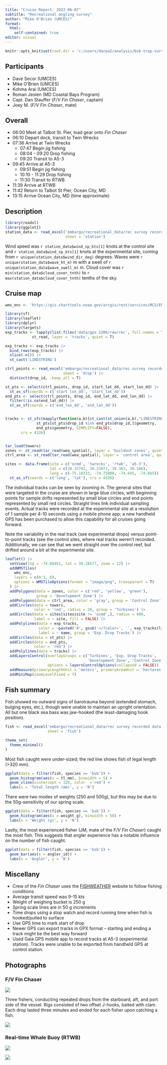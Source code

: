```yaml
---
title: "Cruise Report: 2022-06-07"
subtitle: "Recreational angling survey"
author: "Mike O'Brien (UMCES)"
format:
  html:
    self-contained: true
editor: visual
---
```


```r
knitr::opts_knit$set(root.dir = 'c:/users/darpa2/analysis/bsb-trap-survey')
```

## Participants

-   Dave Secor (UMCES)
-   Mike O'Brien (UMCES)
-   Kohma Arai (UMCES)
-   Roman Jesien (MD Coastal Bays Program)
-   Capt. Dan Stauffer (*F/V Fin Chaser*, captain)
-   Joey M. (*F/V Fin Chaser*, mate)

## Overall

-   06:00 Meet at Talbot St. Pier, load gear onto *Fin Chaser*
-   06:10 Depart dock, transit to Twin Wrecks
-   07:36 Arrive at Twin Wrecks
    -   07:47 Begin jig fishing
    -   08:04 - 09:20 Drop fishing
    -   09:20 Transit to A5-3
-   09:45 Arrive at A5-3
    -   09:51 Begin jig fishing
    -   10:10 - 11:29 Drop fishing
    -   11:30 Transit to RTWB
-   11:39 Arrive at RTWB
-   11:42 Return to Talbot St Pier, Ocean City, MD
-   13:15 Arrive Ocean City, MD (time approximate)

## Description

```r
library(readxl)
library(ggplot2)
station_data <- read_excel('embargo/recreational_data/rec survey recorded data.xlsx',
                           sheet = 'station')
```

Wind speed was `r station_data$wind_sp_kts[1]` knots at the control site and `r station_data$wind_sp_kts[1]` knots at the experimental site, coming from `r unique(station_data$wind_dir_deg)` degrees. Waves were `r unique(station_data$wave_ht_m)` m with a swell of `r unique(station_data$wave_swell_m)` m. Cloud cover was `r min(station_data$cloud_cover_tnth)` to `r max(station_data$cloud_cover_tnth)` tenths of the sky.

## Cruise map

```r
wms_enc <- 'https://gis.charttools.noaa.gov/arcgis/rest/services/MCS/ENCOnline/MapServer/exts/MaritimeChartService/WMSServer'

library(sf)
library(leaflet)
library(dplyr)
library(targets)
exp_tracks <- lapply(list.files('data/gps 2206/raw/rec', full.names = T),
            st_read, layer = 'tracks', quiet = T)

exp_tracks <- exp_tracks |> 
  bind_rows(exp_tracks) |> 
  slice(-n()) |> 
  st_cast('LINESTRING')

ctrl_points <- read_excel('embargo/recreational_data/rec survey recorded data.xlsx',
                          sheet = 'drop') |> 
  distinct(drop_id, .keep_all = T)

st_pts <- select(ctrl_points, drop_id, start_lat_dd, start_lon_dd) |> 
  st_as_sf(coords = c('start_lon_dd', 'start_lat_dd'))
end_pts <- select(ctrl_points, drop_id, end_lat_dd, end_lon_dd) |> 
  filter(!is.na(end_lat_dd)) |> 
  st_as_sf(coords = c('end_lon_dd', 'end_lat_dd'))


tracks <- st_sfc(mapply(function(a,b){st_cast(st_union(a,b),"LINESTRING")},
              st_pts[st_pts$drop_id %in% end_pts$drop_id,]$geometry,
              end_pts$geometry, SIMPLIFY=FALSE),
       crs = 4326)


tar_load(towers)
zones <- st_read(tar_read(wea_spatial), layer = 'buildout zones', quiet = T)
ctrl_area <- st_read(tar_read(wea_spatial), layer = 'control area', quiet = T)

sites <- data.frame(site = c('ocmd', 'twrecks', 'rtwb', 'a5-3'),
                    lat = c(38.32742, 38.23071, 38.303, 38.286),
                    long = c(-75.10333, -74.75808, -74.645, -74.665)) |> 
  st_as_sf(coords = c('long', 'lat'), crs = 4326)
```

The individual tracks can be seen by zooming in. The general sites that were targeted in the cruise are shown in large blue circles, with beginning points for sample drifts represented by small blue circles and end points represented by small red circles. Straight lines link individual sampling events. Actual tracks were recorded at the experimental site at a resolution of 1 sample per 4-10 seconds using a mobile phone app; a new handheld GPS has been purchased to allow this capability for all cruises going forward.

Note the variability in the real track (see experimental drops) versus point-to-point tracks (see the control sites, where real tracks weren't recorded. Additionally, we can see that we went straight over the control reef, but drifted around a bit at the experimental site.

```r

leaflet() |> 
  setView(lng = -74.66451, lat = 38.28577, zoom = 12) |> 
  addWMSTiles(
    wms_enc,
    layers = c(0:3, 6),
    options = WMSTileOptions(format = "image/png", transparent = T)
  ) |>
  addPolygons(data = zones, color = c('red', 'yellow', 'green'),
              group = 'Development Zone') |> 
  addPolygons(data = ctrl_area, color = 'gray', group = 'Control Zone') |> 
  addCircles(data = towers,
             color = 'red', radius = 20, group = 'Turbines') |> 
  addCircles(data = sites[sites$site != 'ocmd',], radius = 800,
             label = ~ site, fill = FALSE) |> 
  addPolylines(data = exp_tracks,
               color = ~paste0('#', gsub('</?color>', '', exp_tracks$line)),
               label = ~ name, group = 'Exp. Drop Tracks') |> 
  addCircles(data = st_pts) |>
  addCircles(data = end_pts,
             color = 'red') |> 
  addPolylines(data = tracks) |> 
  addLayersControl(overlayGroups = c('Turbines', 'Exp. Drop Tracks',
                                     'Development Zone', 'Control Zone'),
                   options = layersControlOptions(collapsed = FALSE)) |> 
  addMeasure(primaryLengthUnit = 'meters', primaryAreaUnit = 'hectares') |> 
  addMiniMap(zoomLevelFixed = 7)

```

## Fish summary

Fish showed no outward signs of barotrauma beyond (extended stomach, bulging eyes, etc.), though were unable to maintain an upright orientation. All but one black sea bass was jaw-hooked (the least-damaging hook position).

```r
fish <- read_excel('embargo/recreational_data/rec survey recorded data.xlsx',
                   sheet = 'fish')

theme_set(
  theme_minimal()
)
```

Most fish caught were under-sized; the red line shows fish of legal length (\>320 mm).

```r
ggplot(data = filter(fish, species == 'bsb')) +
  geom_histogram(aes(x = tl_mm), binwidth = 5) +
  geom_vline(xintercept = 320, color  ='red') +
  labs(x = 'Total length (mm)', y = 'N')
```

There were two modes of weights (250 and 500g), but this may be due to the 50g-sensitivity of our spring scale.

```r
ggplot(data = filter(fish, species == 'bsb')) +
  geom_histogram(aes(x = weight_g), binwidth = 50) +
  labs(x = 'Weight (g)', y = 'N')
```

Lastly, the most experienced fisher (JM, mate of the *F/V Fin Chaser*) caught the most fish. This suggests that angler experience has a notable influence on the number of fish caught.

```r
ggplot(data = filter(fish, species == 'bsb')) +
  geom_bar(aes(x = angler_id)) +
  labs(x = 'Angler', y = 'N')
```

## Miscellany

-   Crew of the *Fin Chaser* uses the [FISHWEATHER](https://www.fishweather.com/) website to follow fishing conditions
-   Average transit speed was 9-15 kts
-   Weight of weighing bucket is 250 g
-   Spring scale lines are in 50 g increments
-   Time drops using a stop watch and record running time when fish is hooked/pulled to surface
-   Use GPS time to mark start of drop
-   Newer GPS can export tracks in GPX format -- starting and ending a track might be the best way forward
-   Used Gaia GPS mobile app to record tracks at A5-3 (experimental station). Tracks were unable to be exported from handheld GPS at control station.

## Photographs

### F/V Fin Chaser

![](images/PXL_20220607_100221725.jpg)

Three fishers, conducting repeated drops from the starboard, aft, and port side of the vessel. Rigs consisted of two offset J-hooks, baited with clam. Each drop lasted three minutes and ended for each fisher upon catching a fish.

![](images/PXL_20220607_123052779.jpg)

### Real-time Whale Buoy (RTWB)

![](images/PXL_20220607_153958398.MP.jpg)

![](images/PXL_20220607_154030733.jpg)
